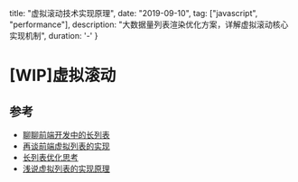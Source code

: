   title: "虚拟滚动技术实现原理",
  date: "2019-09-10",
  tag: ["javascript", "performance"],
  description: "大数据量列表渲染优化方案，详解虚拟滚动核心实现机制",
  duration: '-'
} 

# [WIP]虚拟滚动


## 参考

- [聊聊前端开发中的长列表](https://zhuanlan.zhihu.com/p/26022258)
- [再谈前端虚拟列表的实现](https://zhuanlan.zhihu.com/p/34585166)
- [长列表优化思考](https://github.com/zhongxia245/blog/issues/97)
- [浅说虚拟列表的实现原理](https://github.com/dwqs/blog/issues/70)